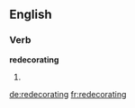 ==English==
===Verb===
'''redecorating'''
# {{present participle of|[[redecorate]]}}

[[de:redecorating]]
[[fr:redecorating]]